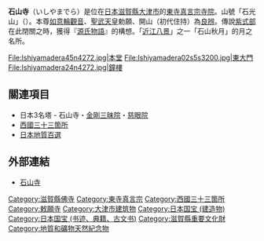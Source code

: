 {{日本寺院
| name = 石山寺
| img = File:Ishiyamadera29n4272.jpg
| img_capt = 多寶塔 （國寶、日本三塔之一）
| image_width = 260
| nihongo = 石山寺
| hiragana = いしやまでら
| romaji = Ishiyama-dera
| location = [[滋賀縣|滋賀縣]][[大津市|大津市]]石山寺1-1-1
| sangou = 石光山
| section = [[東寺真言宗|東寺真言宗]]
| god = [[如意輪觀音|如意輪觀音]]
| found_year = [[天平_(聖武天皇)|天平]]19年（747年）
| founder = 良辨（開山）、[[聖武天皇|聖武天皇]]（勅願）
| official_name = 
| alias = 
| struct = 
| title = 西國三十三箇所13番<br/>江州三十三觀音1番<br />近江三十三觀音3番
| cultural_collection = 本堂、多寶塔、釋摩訶衍論 他9件（國寶）<br />東大門、鐘樓 他（重要文化財）<br />珪灰石（國之天然記念物）
}}
'''石山寺'''（いしやまでら）是位在[[日本|日本]][[滋賀縣|滋賀縣]][[大津市|大津市]]的[[東寺真言宗|東寺真言宗]][[寺院|寺院]]。山號「石光山」（{{lang|ja|せっこうざん}}）。本尊[[如意輪觀音|如意輪觀音]]、[[聖武天皇|聖武天皇]]勅願、開山（初代住持）為[[良弁|良辨]]。傳說[[紫式部|紫式部]]在此閉關之時，獲得『[[源氏物語|源氏物語]]』的構想。「[[近江八景|近江八景]]」之一「石山秋月」的月之名所。

<gallery>
File:Ishiyamadera45n4272.jpg|本堂
File:Ishiyamadera02s5s3200.jpg|東大門
File:Ishiyamadera24n4272.jpg|鐘樓
</gallery>

== 關連項目 ==
{{Commonscat|Ishiyamadera}}
*日本3名塔 - 石山寺・[[金剛三昧院|金剛三昧院]]・[[慈眼院|慈眼院]]
*[[西國三十三箇所|西國三十三箇所]]
*[[日本地質百選|日本地質百選]]

== 外部連結 ==
* [http://www.ishiyamadera.or.jp/ 石山寺] {{Wayback|url=http://www.ishiyamadera.or.jp/ |date=20100216165221 }}

{{DEFAULTSORT:Ishiyamadera}}
[[Category:滋賀縣佛寺|Category:滋賀縣佛寺]]
[[Category:東寺真言宗|Category:東寺真言宗]]
[[Category:西國三十三箇所|Category:西國三十三箇所]]
[[Category:敕願寺|Category:敕願寺]]
[[Category:大津市建筑物|Category:大津市建筑物]]
[[Category:日本国宝_(建造物)|Category:日本国宝 (建造物)]]
[[Category:日本国宝_(书迹、典籍、古文书)|Category:日本国宝 (书迹、典籍、古文书)]]
[[Category:滋賀縣重要文化財|Category:滋賀縣重要文化財]]
[[Category:地質和礦物天然紀念物|Category:地質和礦物天然紀念物]]
